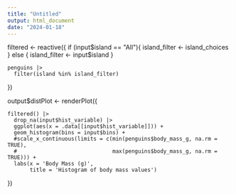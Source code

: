 ```yaml
---
title: "Untitled"
output: html_document
date: "2024-01-18"
---
```


filtered <- reactive({
    if (input$island == "All"){
      island_filter <- island_choices
    } else {
      island_filter <- input$island
    }
    
    penguins |>
      filter(island %in% island_filter)
  })
  
  
  output$distPlot <- renderPlot({
    
    filtered() |>
      drop_na(input$hist_variable) |>
      ggplot(aes(x = .data[[input$hist_variable]])) +
      geom_histogram(bins = input$bins) +
      #scale_x_continuous(limits = c(min(penguins$body_mass_g, na.rm = TRUE),
      #                              max(penguins$body_mass_g, na.rm = TRUE))) +
      labs(x = 'Body Mass (g)',
           title = 'Histogram of body mass values')
    
  })